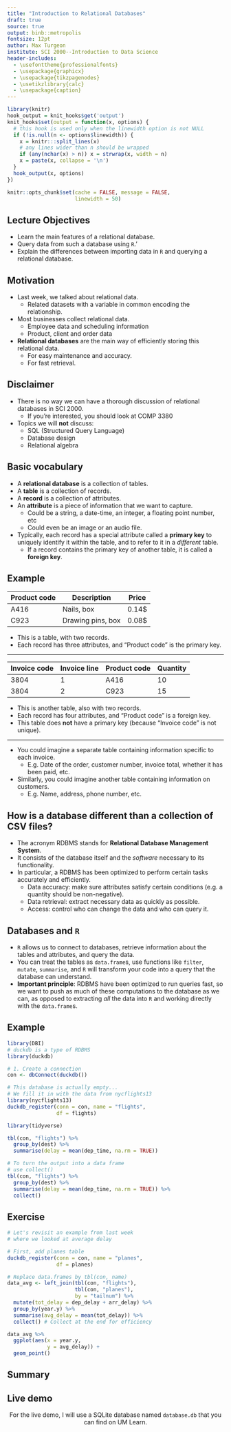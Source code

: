```yaml
---
title: "Introduction to Relational Databases"
draft: true
source: true
output: binb::metropolis
fontsize: 12pt
author: Max Turgeon
institute: SCI 2000--Introduction to Data Science
header-includes:
  - \usefonttheme{professionalfonts}
  - \usepackage{graphicx}
  - \usepackage{tikzpagenodes}
  - \usetikzlibrary{calc}
  - \usepackage{caption}
---
```


```r
library(knitr)
hook_output = knit_hooks$get('output')
knit_hooks$set(output = function(x, options) {
  # this hook is used only when the linewidth option is not NULL
  if (!is.null(n <- options$linewidth)) {
    x = knitr:::split_lines(x)
    # any lines wider than n should be wrapped
    if (any(nchar(x) > n)) x = strwrap(x, width = n)
    x = paste(x, collapse = '\n')
  }
  hook_output(x, options)
})

knitr::opts_chunk$set(cache = FALSE, message = FALSE,
                      linewidth = 50)
```

## Lecture Objectives

  - Learn the main features of a relational database.
  - Query data from such a database using `R`.'
  - Explain the differences between importing data in `R` and querying a relational database.

## Motivation

  - Last week, we talked about relational data.
    + Related datasets with a variable in common encoding the relationship.
  - Most businesses collect relational data.
    + Employee data and scheduling information
    + Product, client and order data
  - **Relational databases** are the main way of efficiently storing this relational data.
    + For easy maintenance and accuracy.
    + For fast retrieval.
    
## Disclaimer

  - There is no way we can have a thorough discussion of relational databases in SCI 2000. 
    + If you're interested, you should look at COMP 3380
  - Topics we will **not** discuss:
    + SQL (Structured Query Language)
    + Database design
    + Relational algebra
    
## Basic vocabulary

  - A **relational database** is a collection of tables.
  - A **table** is a collection of records.
  - A **record** is a collection of attributes.
  - An **attribute** is a piece of information that we want to capture.
    + Could be a string, a date-time, an integer, a floating point number, etc 
    + Could even be an image or an audio file.
  - Typically, each record has a special attribute called a **primary key** to uniquely identify it within the table, and to refer to it in a *different* table.
    + If a record contains the primary key of another table, it is called a **foreign key**.
    
## Example

| Product code | Description       | Price |
|--------------|-------------------|-------|
| A416         | Nails, box        | 0.14$ |
| C923         | Drawing pins, box | 0.08$ |

  - This is a table, with two records. 
  - Each record has three attributes, and "Product code" is the primary key.
  
----

| Invoice code | Invoice line | Product code | Quantity |
|--------------|--------------|--------------|----------|
| 3804         | 1            | A416         | 10       |
| 3804         | 2            | C923         | 15       |

  - This is another table, also with two records. 
  - Each record has four attributes, and "Product code" is a foreign key.
  - This table does **not** have a primary key (because "Invoice code" is not unique).
  
----

  - You could imagine a separate table containing information specific to each invoice.
    + E.g. Date of the order, customer number, invoice total, whether it has been paid, etc.
  - Similarly, you could imagine another table containing information on customers.
    + E.g. Name, address, phone number, etc.
    
## How is a database different than a collection of CSV files?

  - The acronym RDBMS stands for **Relational Database Management System**.
  - It consists of the database itself and the *software* necessary to its functionality.
  - In particular, a RDBMS has been optimized to perform certain tasks accurately and efficiently.
    + Data accuracy: make sure attributes satisfy certain conditions (e.g. a quantity should be non-negative).
    + Data retrieval: extract necessary data as quickly as possible.
    + Access: control who can change the data and who can query it.
    
## Databases and `R`

  - `R` allows us to connect to databases, retrieve information about the tables and attributes, and query the data.
  - You can treat the tables as `data.frame`s, use functions like `filter`, `mutate`, `summarise`, and `R` will transform your code into a query that the database can understand.
  - **Important principle**: RDBMS have been optimized to run queries fast, so we want to push as much of these computations to the database as we can, as opposed to extracting *all* the data into `R` and working directly with the `data.frame`s.
  
## Example {.allowframebreaks}

```r
library(DBI)
# duckdb is a type of RDBMS
library(duckdb)
```


```r
# 1. Create a connection
con <- dbConnect(duckdb())

# This database is actually empty...
# We fill it in with the data from nycflights13
library(nycflights13)
duckdb_register(conn = con, name = "flights", 
                df = flights)
```


```r
library(tidyverse)

tbl(con, "flights") %>% 
  group_by(dest) %>%
  summarise(delay = mean(dep_time, na.rm = TRUE))
```

```r
# To turn the output into a data frame
# use collect()
tbl(con, "flights") %>% 
  group_by(dest) %>%
  summarise(delay = mean(dep_time, na.rm = TRUE)) %>% 
  collect()
```

## Exercise {.allowframebreaks}

```r
# Let's revisit an example from last week
# where we looked at average delay

# First, add planes table
duckdb_register(conn = con, name = "planes", 
                df = planes)
```

```r
# Replace data.frames by tbl(con, name)
data_avg <- left_join(tbl(con, "flights"),
                      tbl(con, "planes"),
                      by = "tailnum") %>% 
  mutate(tot_delay = dep_delay + arr_delay) %>% 
  group_by(year.y) %>% 
  summarise(avg_delay = mean(tot_delay)) %>% 
  collect() # Collect at the end for efficiency
```

```r
data_avg %>% 
  ggplot(aes(x = year.y,
             y = avg_delay)) +
  geom_point()
```

## Summary

\begin{enumerate}
  \item Create a connection to the database using \texttt{dbConnect}.
  \begin{itemize}
    \item Requires we know what type of RDBMS (e.g DuckDB, MySQL, Oracle) it is.
  \end{itemize}
  \item Work with tables like \texttt{data.frame}s using \texttt{tbl(con, name)}.
  \item Only once data manipulation is done, \texttt{collect} the results.
\end{enumerate}

## Live demo

<center>
For the live demo, I will use a SQLite database named `database.db` that you can find on UM Learn.
</center>
